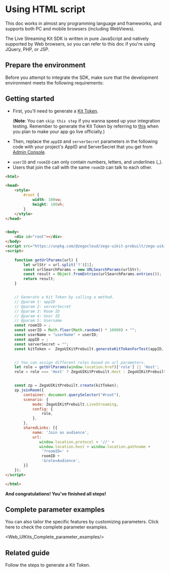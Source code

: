 
# Using HTML script


This doc works in almost any programming language and frameworks, and supports both PC and mobile browsers (including WebViews).

The Live Streaming Kit SDK is written in pure JavaScript and natively supported by Web browsers, so you can refer to this doc if you're using JQuery, PHP, or JSP.

## Prepare the environment

Before you attempt to integrate the SDK, make sure that the development environment meets the following requirements:

<Content/>

## Getting started

- First, you'll need to generate a [Kit Token](../04-Authentication%20and%20Kit%20Token.mdx).

    (**Note**: You can `skip this step` if you wanna speed up your integration testing. Remember to generate the Kit Token by referring to [this](../04-Authentication%20and%20Kit%20Token.mdx) when you plan to make your app go live officially.)

- Then, replace the `appID` and `serverSecret` parameters in the following code with your project's AppID and ServerSecret that you get from [Admin Console](https://console.zegocloud.com/project). 

<Note title="Note">

- `userID` and `roomID` can only contain numbers, letters, and underlines (_). 
- Users that join the call with the same `roomID` can talk to each other. 
</Note>

```html
<html>

<head>
    <style>
        #root {
            width: 100vw;
            height: 100vh;
        }
    </style>
</head>


<body>
    <div id="root"></div>
</body> 
<script src="https://unpkg.com/@zegocloud/zego-uikit-prebuilt/zego-uikit-prebuilt.js"></script>
<script>

    function getUrlParams(url) {
        let urlStr = url.split('?')[1];
        const urlSearchParams = new URLSearchParams(urlStr);
        const result = Object.fromEntries(urlSearchParams.entries());
        return result;
    }


    // Generate a Kit Token by calling a method.
    // @param 1: appID
    // @param 2: serverSecret
    // @param 3: Room ID
    // @param 4: User ID
    // @param 5: Username
    const roomID = ;
    const userID = Math.floor(Math.random() * 10000) + "";
    const userName = "userName" + userID;
    const appID = ;
    const serverSecret = "";
    const kitToken =  ZegoUIKitPrebuilt.generateKitTokenForTest(appID, serverSecret, roomID, userID, userName);


    // You can assign different roles based on url parameters.
    let role = getUrlParams(window.location.href)['role'] || 'Host';
    role = role === 'Host' ? ZegoUIKitPrebuilt.Host : ZegoUIKitPrebuilt.Audience;


    const zp = ZegoUIKitPrebuilt.create(kitToken);
    zp.joinRoom({
        container: document.querySelector("#root"),
        scenario: {
            mode: ZegoUIKitPrebuilt.LiveStreaming,
            config: {
                role,
            },
        },
        sharedLinks: [{
            name: 'Join as audience',
            url:
               window.location.protocol + '//' + 
               window.location.host + window.location.pathname +
                '?roomID=' +
                roomID +
                '&role=Audience',
        }]
    });
</script>

</html>
```
    
**And congratulations! You've finished all steps!**


## Complete parameter examples

You can also tailor the specific features by customizing parameters. Click here to check the complete parameter examples.

<Web_UIKits_Complete_parameter_examples/>

## Related guide

<CardGroup cols={2}>
    <Card title="Authentication and Kit Token" href="../04-Authentication%20and%20Kit%20Token.mdx">
        Follow the steps to generate a Kit Token.
    </Card>
</CardGroup>
